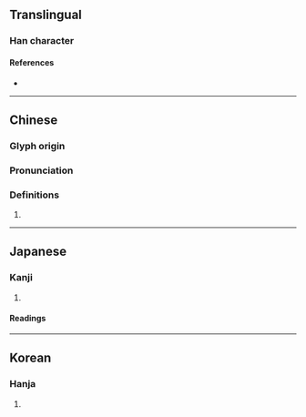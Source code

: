 {{character info}}
==Translingual==

===Han character===
{{Han char|rn=30|rad=口|as=07|sn=10|four=62043|canj=RBDI|ids=⿰口寽}}

====References====
* {{Han ref|kx=0191.080|dkj=03673|dj=0410.210|hdz=10631.110|uh=54F7|ud=21751|bh=D142|bd=53570}}

----

==Chinese==
{{zh-forms}}

===Glyph origin===
{{Han etym}}

===Pronunciation===
{{zh-pron
|m=liè,lǜ
|c=lyut3
|mc=y
|oc=y
|cat=
}}

===Definitions===
{{zh-hanzi}}

# {{rfdef|zh}}

----

==Japanese==

===Kanji===
{{ja-kanji|grade=|rs=口07}}

# {{rfdef|ja|sort=口07}}

====Readings====
{{ja-readings|on=[[れつ]] (retsu), [[れち]] (rechi), [[りつ]] (ritsu), [[りち]] (richi)|kun=}}

----

==Korean==

===Hanja===
{{ko-hanja|hangeul=렬|rv=ryeol|mr=ryŏl}}

# {{rfdef|ko|sort=口07}}